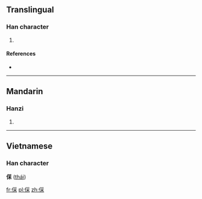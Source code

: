 ==Translingual==

===Han character===
{{Han char|rn=9|rad=人|as=08|sn=10|four=|canj=人月木 (OBD)}}

# {{defn|Han|sort=人08}}

====References====
* {{Han ref|kx=0109.171|dkj=00822|dj=0233.030|hdz=10181.030|uh=5038|ud=20536}}

----

==Mandarin==

===Hanzi===
{{cmn-hanzi|pin=[[cǎi]] ([[cai3]])|wg=ts'ai<sup>3</sup>}}
#{{defn|Mandarin|sort=人08}}

----

==Vietnamese==
===Han character===
'''倸''' ([[thái]])

[[fr:倸]]
[[pl:倸]]
[[zh:倸]]